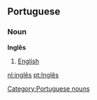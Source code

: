 == Portuguese ==
=== Noun ===
[[Category:Portuguese nouns]]
'''Inglês'''
# [[English]]

[[nl:inglês]]
[[pt:Inglês]]